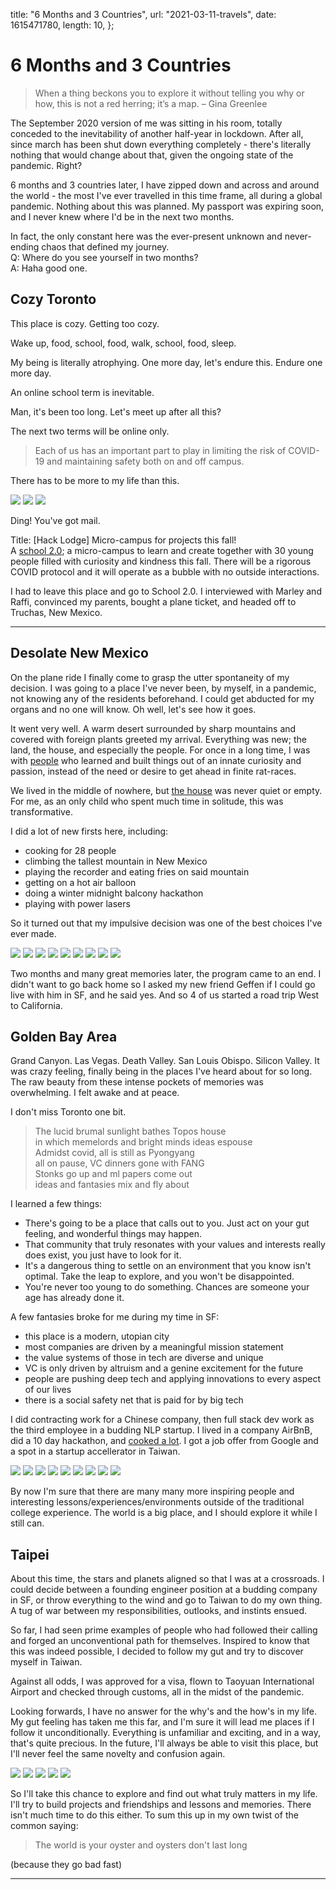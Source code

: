 
  title: "6 Months and 3 Countries",
  url: "2021-03-11-travels",
  date: 1615471780,
  length: 10,
};

# 6 Months and 3 Countries

> When a thing beckons you to explore it without telling you why or how, this is not a red herring; it’s a map. – Gina Greenlee

The September 2020 version of me was sitting in his room, totally conceded to the inevitability of another half-year in lockdown. After all, since march has been shut down everything completely - there's literally nothing that would change about that, given the ongoing state of the pandemic. Right?

6 months and 3 countries later, I have zipped down and across and around the world - the most I've ever travelled in this time frame, all during a global pandemic. Nothing about this was planned. My passport was expiring soon, and I never knew where I'd be in the next two months.

In fact, the only constant here was the ever-present unknown and never-ending chaos that defined my journey.  
Q: Where do you see yourself in two months?  
A: Haha good one.

## Cozy Toronto

This place is cozy. Getting too cozy.

Wake up, food, school, food, walk, school, food, sleep.

My being is literally atrophying. One more day, let's endure this. Endure one more day.

An online school term is inevitable.

Man, it's been too long. Let's meet up after all this?

The next two terms will be online only.

> Each of us has an important part to play in limiting the risk of COVID-19 and maintaining safety both on and off campus.

There has to be more to my life than this.

<Carousel autoplay>
  <img src="/images/2020-03-11-travels/toronto1.jpg" />
  <img src="/images/2020-03-11-travels/toronto2.jpg" />
  <img src="/images/2020-03-11-travels/toronto3.jpg" />
</Carousel>

<br />

Ding! You've got mail.

Title: [Hack Lodge] Micro-campus for projects this fall!  
A [school 2.0](https://school2point0.com/); a micro-campus to learn and create together with 30 young people filled with curiosity and kindness this fall. There will be a rigorous COVID protocol and it will operate as a bubble with no outside interactions.

I had to leave this place and go to School 2.0. I interviewed with Marley and Raffi, convinced my parents, bought a plane ticket, and headed off to Truchas, New Mexico.

---

## Desolate New Mexico

On the plane ride I finally come to grasp the utter spontaneity of my decision. I was going to a place I've never been, by myself, in a pandemic, not knowing any of the residents beforehand. I could get abducted for my organs and no one will know. Oh well, let's see how it goes.

It went very well. A warm desert surrounded by sharp mountains and covered with foreign plants greeted my arrival. Everything was new; the land, the house, and especially the people. For once in a long time, I was with [people](https://bio.school2point0.com) who learned and built things out of an innate curiosity and passion, instead of the need or desire to get ahead in finite rat-races.

We lived in the middle of nowhere, but [the house](https://www.truchaspeaksplace.com/) was never quiet or empty. For me, as an only child who spent much time in solitude, this was transformative.

I did a lot of new firsts here, including:

- cooking for 28 people
- climbing the tallest mountain in New Mexico
- playing the recorder and eating fries on said mountain
- getting on a hot air balloon
- doing a winter midnight balcony hackathon
- playing with power lasers

So it turned out that my impulsive decision was one of the best choices I've ever made.

<Carousel autoplay>
  <img src="/images/2020-03-11-travels/nm1.jpg" />
  <img src="/images/2020-03-11-travels/nm2.jpg" />
  <img src="/images/2020-03-11-travels/nm3.jpg" />
  <img src="/images/2020-03-11-travels/nm4.jpg" />
  <img src="/images/2020-03-11-travels/nm5.jpg" />
  <img src="/images/2020-03-11-travels/nm6.jpg" />
  <img src="/images/2020-03-11-travels/nm7.jpg" />
  <img src="/images/2020-03-11-travels/nm8.jpg" />
  <img src="/images/2020-03-11-travels/nm9.jpg" />
</Carousel>

<br />

Two months and many great memories later, the program came to an end. I didn't want to go back home so I asked my new friend Geffen if I could go live with him in SF, and he said yes. And so 4 of us started a road trip West to California.

## Golden Bay Area

Grand Canyon. Las Vegas. Death Valley. San Louis Obispo. Silicon Valley. It was crazy feeling, finally being in the places I've heard about for so long. The raw beauty from these intense pockets of memories was overwhelming. I felt awake and at peace.

I don't miss Toronto one bit.

> The lucid brumal sunlight bathes Topos house  
> in which memelords and bright minds ideas espouse  
> Admidst covid, all is still as Pyongyang  
> all on pause, VC dinners gone with FANG  
> Stonks go up and ml papers come out  
> ideas and fantasies mix and fly about

I learned a few things:

- There's going to be a place that calls out to you. Just act on your gut feeling, and wonderful things may happen.
- That community that truly resonates with your values and interests really does exist, you just have to look for it.
- It's a dangerous thing to settle on an environment that you know isn't optimal. Take the leap to explore, and you won't be disappointed.
- You're never too young to do something. Chances are someone your age has already done it.

A few fantasies broke for me during my time in SF:

- this place is a modern, utopian city
- most companies are driven by a meaningful mission statement
- the value systems of those in tech are diverse and unique
- VC is only driven by altruism and a genine excitement for the future
- people are pushing deep tech and applying innovations to every aspect of our lives
- there is a social safety net that is paid for by big tech

I did contracting work for a Chinese company, then full stack dev work as the third employee in a budding NLP startup. I lived in a company AirBnB, did a 10 day hackathon, and [cooked a lot](/cooking). I got a job offer from Google and a spot in a startup accellerator in Taiwan.

<Carousel autoplay>
  <img src="/images/2020-03-11-travels/sf1.jpg" />
  <img src="/images/2020-03-11-travels/sf2.jpg" />
  <img src="/images/2020-03-11-travels/sf3.jpg" />
  <img src="/images/2020-03-11-travels/sf4.jpg" />
  <img src="/images/2020-03-11-travels/sf5.jpg" />
  <img src="/images/2020-03-11-travels/sf6.jpg" />
  <img src="/images/2020-03-11-travels/sf7.jpg" />
  <img src="/images/2020-03-11-travels/sf8.jpg" />
  <img src="/images/2020-03-11-travels/sf9.jpg" />
</Carousel>

<br />

By now I'm sure that there are many many more inspiring people and interesting lessons/experiences/environments outside of the traditional college experience. The world is a big place, and I should explore it while I still can.

## Taipei

About this time, the stars and planets aligned so that I was at a crossroads. I could decide between a founding engineer position at a budding company in SF, or throw everything to the wind and go to Taiwan to do my own thing. A tug of war between my responsibilities, outlooks, and instints ensued.

So far, I had seen prime examples of people who had followed their calling and forged an unconventional path for themselves. Inspired to know that this was indeed possible, I decided to follow my gut and try to discover myself in Taiwan.

Against all odds, I was approved for a visa, flown to Taoyuan International Airport and checked through customs, all in the midst of the pandemic.

Looking forwards, I have no answer for the why's and the how's in my life. My gut feeling has taken me this far, and I'm sure it will lead me places if I follow it unconditionally. Everything is unfamiliar and exciting, and in a way, that's quite precious. In the future, I'll always be able to visit this place, but I'll never feel the same novelty and confusion again.

<Carousel autoplay>
  <img src="/images/2020-03-11-travels/taiwan1.jpg" />
  <img src="/images/2020-03-11-travels/taiwan2.jpg" />
  <img src="/images/2020-03-11-travels/taiwan3.jpg" />
  <img src="/images/2020-03-11-travels/taiwan4.jpg" />
  <img src="/images/2020-03-11-travels/taiwan5.jpg" />
</Carousel>

<br />

So I'll take this chance to explore and find out what truly matters in my life. I'll try to build projects and friendships and lessons and memories. There isn't much time to do this either. To sum this up in my own twist of the common saying:

> The world is your oyster and oysters don't last long

(because they go bad fast)

---
